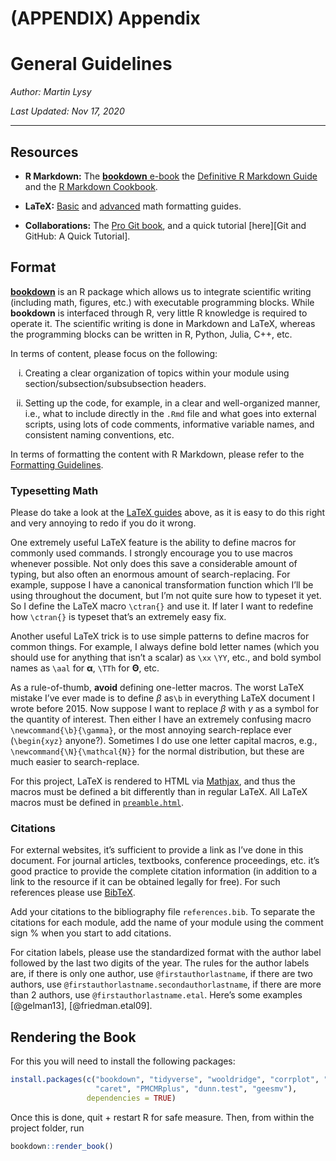 # (APPENDIX) Appendix {-} 

# General Guidelines

*Author: Martin Lysy*

*Last Updated: Nov 17, 2020*

--- 

## Resources

- **R Markdown:** The  [**bookdown** e-book](https://bookdown.org/yihui/bookdown/) the [Definitive R Markdown Guide](https://bookdown.org/yihui/rmarkdown/) and the [R Markdown Cookbook](https://bookdown.org/yihui/rmarkdown-cookbook/).

- **LaTeX:** <a name="genguide-res:latex"> [Basic](https://en.wikibooks.org/wiki/LaTeX/Mathematics) and [advanced](https://en.wikibooks.org/wiki/LaTeX/Advanced_Mathematics) math formatting guides.

- **Collaborations:** The [Pro Git book](https://git-scm.com/book/en/v2), and a quick tutorial [here][Git and GitHub: A Quick Tutorial].

## Format

[**bookdown**](https://bookdown.org/yihui/bookdown/) is an R package which allows us to integrate scientific writing (including math, figures, etc.) with executable programming blocks.  While **bookdown** is interfaced through R, very little R knowledge is required to operate it.  The scientific writing is done in Markdown and LaTeX, whereas the programming blocks can be written in R, Python, Julia, C++, etc.

In terms of content, please focus on the following:

i.  Creating a clear organization of topics within your module using section/subsection/subsubsection headers.

ii.  Setting up the code, for example, in a clear and well-organized manner, i.e., what to include directly in the `.Rmd` file and what goes into external scripts, using lots of code comments, informative variable names, and consistent naming conventions, etc.

In terms of formatting the content with R Markdown, please refer to the [Formatting Guidelines](#appformattingguidelines).

<!-- The content of each module can roughly be divided into three components: -->

<!-- 1.  Text explaining the concepts, models, etc. -->

<!-- 2.  Short snippets of code which contribute to understanding the text (e.g., loading and displaying parts of data sets, simple calculations), or which can be used to create figures and tables. -->

<!-- 3.  Larger sections of code consisting of interdependent functions, data processing, complex plotting functions, etc.  Some of this code can be displayed within the text, but by and large, it should be written in -->

<!-- Each module should consist of:

- One `Rmd` file containing the Markdown/LaTeX text, and short snippets of code which contribute to understanding the text (e.g., loading and displaying parts of data sets, simple calculations), or which can be used to create figures and tables.

- Any number of external `.R`, `.py`, `.jl`, `.cpp`, etc. files for anything more complicated, e.g., interdependent and longer functions, data preprocessing files, etc.  I strongly recommend that you do not put too much code into `Rmd` files directly as it makes it much more difficult to organize, debug, and maintain.

- Do provide links to relevant resources: papers, blog posts, etc. which helped you understand things better, and also any *high quality/performance* software to use or explore.  I've tried to provide such resources in my notes; please do update if links are broken, libraries have been superceeded, etc. -->

<!-- the software.  I strongly recommend that you never try to write in multiple programming languages at once (e.g., R + Markdown). -->

<!-- A skeleton for the full set of notes (including all modules) is to be downloaded from GitHub.  Each module should consist of an `Rmd` file containing the Markdown/LaTeX text, and external `.R`, `.py`, `.jl`, `.cpp`, etc. files for the software.  I strongly recommend that you never try to write in multiple programming languages at once (e.g., R + Markdown). -->

### Typesetting Math

Please do take a look at the [LaTeX guides](#genguide-res:latex) above, as it is easy to do this right and very annoying to redo if you do it wrong.

One extremely useful LaTeX feature is the ability to define macros for commonly used commands.  I strongly encourage you to use macros whenever possible.  Not only does this save a considerable amount of typing, but also often an enormous amount of search-replacing.  For example, suppose I have a canonical transformation function which I'll be using throughout the document, but I'm not quite sure how to typeset it yet.  So I define the LaTeX macro `\ctran{}` and use it.  If later I want to redefine how `\ctran{}` is typeset that's an extremely easy fix.

Another useful LaTeX trick is to use simple patterns to define macros for common things.  For example, I always define bold letter names (which you should use for anything that isn't a scalar) as `\xx` `\YY`, etc., and bold symbol names as `\aal` for $\boldsymbol{\alpha}$, `\TTh` for $\boldsymbol{\Theta}$, etc. 

As a rule-of-thumb, **avoid** defining one-letter macros.  The worst LaTeX mistake I've ever made is to define $\beta$ as`\b` in everything LaTeX document I wrote before 2015.  Now suppose I want to replace $\beta$ with $\gamma$ as a symbol for the quantity of interest.  Then either I have an extremely confusing macro `\newcommand{\b}{\gamma}`, or the most annoying search-replace ever (`\begin{xyz}` anyone?).  Sometimes I do use one letter capital macros, e.g., `\newcommand{\N}{\mathcal{N}}` for the normal distribution, but these are much easier to search-replace.

For this project, LaTeX is rendered to HTML via [Mathjax](https://www.mathjax.org/), and thus the macros must be defined a bit differently than in regular LaTeX.  All LaTeX macros must be defined in [`preamble.html`](preamble.html).

### Citations {#genguide-citations}

For external websites, it's sufficient to provide a link as I've done in this document.  For journal articles, textbooks, conference proceedings, etc. it's good practice to provide the complete citation information (in addition to a link to the resource if it can be obtained legally for free).  For such references please use [BibTeX](https://en.wikibooks.org/wiki/LaTeX/Bibliography_Management).

Add your citations to the bibliography file `references.bib`. To separate the citations for each module, add the name of your module using the comment sign $\%$ when you start to add citations. 

For citation labels, please use the standardized format with the author label followed by the last two digits of the year. The rules for the author labels are, if there is only one author, use `@firstauthorlastname`, if there are two authors, use `@firstauthorlastname.secondauthorlastname`, if there are more than 2 authors, use `@firstauthorlastname.etal`. Here's some examples [@gelman13], [@friedman.etal09]. 

## Rendering the Book

For this you will need to install the following packages:

```r
install.packages(c("bookdown", "tidyverse", "wooldridge", "corrplot", "lmtest",
                   "caret", "PMCMRplus", "dunn.test", "geesmv"),
                 dependencies = TRUE)
```

Once this is done, quit + restart R for safe measure.  Then, from within the project folder, run

```r
bookdown::render_book()
```
